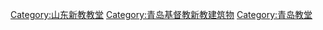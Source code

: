 [[Category:山东新教教堂|Category:山东新教教堂]]
[[Category:青岛基督教新教建筑物|Category:青岛基督教新教建筑物]]
[[Category:青岛教堂|Category:青岛教堂]]